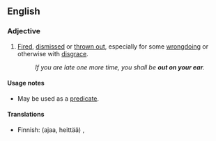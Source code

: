 ==English==

===Adjective===
{{en-adj|-}}

# {{lb|en|idiomatic}} [[fired|Fired]], [[dismissed]] or [[throw out|thrown out]], especially for some [[wrongdoing]] or otherwise with [[disgrace]].
#: ''If you are late one more time, you shall be '''out on your ear'''.''

====Usage notes====
* May be used as a [[predicate]].

====Translations====
{{trans-top|fired, dismissed}}
* Finnish: (ajaa, heittää) {{t|fi|pellolle}}, {{t+|fi|erottaa}}
{{trans-mid}}
{{trans-bottom}}